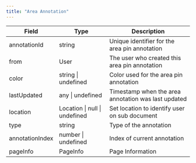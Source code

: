 ```yaml
---
title: "Area Annotation"
---
```


| Field           | Type                          | Description                                         |
|-----------------|-------------------------------|-----------------------------------------------------|
| annotationId    | string                        | Unique identifier for the area pin annotation       |
| from            | User                          | The user who created this area pin annotation       |
| color           | string \| undefined           | Color used for the area pin annotation              |
| lastUpdated     | any \| undefined              | Timestamp when the area annotation was last updated |
| location        | Location \| null \| undefined | Set location to identify user on sub document       |
| type            | string                        | Type of the annotation                              |
| annotationIndex | number \| undefined           | Index of current annotation                         |
| pageInfo        | PageInfo                      | Page Information                                    |